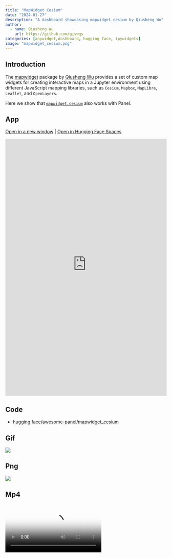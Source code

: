 ```yaml
---
title: "MapWidget Cesium"
date: "2024-01-27"
description: "A dashboard showcasing mapwidget.cesium by Qiusheng Wu"
author:
  - name: Qiusheng Wu
    url: https://github.com/giswqs
categories: [anywidget,dashboard, hugging face, ipywidgets]
image: "mapwidget_cesium.png"
---
```


## Introduction

The [mapwidget](https://mapwidget.gishub.org/) package by [Qiusheng Wu](https://github.com/giswqs) provides a set of custom map widgets for creating interactive maps in a Jupyter environment using different JavaScript mapping libraries, such as `Cesium`, `Mapbox`, `MapLibre`, `Leaflet`, and `OpenLayers`.

Here we show that [`mapwidget.cesium`](https://mapwidget.gishub.org/examples/cesium/) also works with Panel.

## App

<a href="https://awesome-panel-mapwidget-cesium.hf.space" target="_blank">Open in a new window</a> | <a href="https://huggingface.co/spaces/awesome-panel/mapwidget_cesium" target="_blank">Open in Hugging Face Spaces</a>

<iframe
	src="https://awesome-panel-mapwidget-cesium.hf.space"
	frameborder="0"
	style="width:100%;height:800px"
></iframe>

## Code

- [hugging face/awesome-panel/mapwidget_cesium](https://huggingface.co/spaces/awesome-panel/mapwidget_cesium/tree/main)

## Gif

<img src="mapwidget_cesium.gif"></img>

## Png

<img src="mapwidget_cesium.png"></img>

## Mp4

<video poster="mapwidget_cesium.png" controls>
  <source src="mapwidget_cesium.mp4" type="video/mp4">
  Your browser does not support HTML video.
</video>

## Social

Please share on social media. Thanks.

<a href="https://twitter.com/awesome_panel" target="_blank"><i class="bi bi-twitter"></i></a> <a href="https://www.linkedin.com/company/awesome-panel-org" target="_blank"><i class="bi bi-linkedin"></i></a>